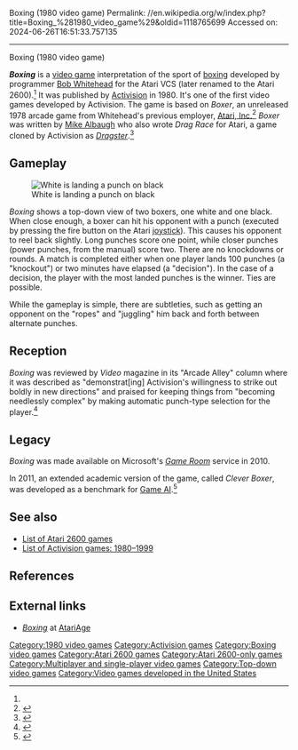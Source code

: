 Boxing (1980 video game)
Permalink: //en.wikipedia.org/w/index.php?title=Boxing_%281980_video_game%29&oldid=1118765699
Accessed on: 2024-06-26T16:51:33.757135



------
Boxing (1980 video game)
{{Short description|1980 video game}}
{{about||the Mattel Intellivision game|Boxing (1981 video game)|the Game Boy game|Boxing (1990 video game)}}

{{Infobox video game
|title = Boxing
|image = Boxing Coverart.png
|developer = [[Activision]]
|publisher = Activision
|designer = [[Bob Whitehead]]<ref name="giantlist"/>
|engine = 
|released = July 1980{{Citation needed|date=May 2021}}
|genre = [[Fighting game|Fighting]], [[Sports game|sports]]
|modes = [[Single-player video game|Single-player]], [[Multiplayer video game|multiplayer]]
|platforms = [[Atari 2600]]
}}

'''''Boxing''''' is a [[video game]] interpretation of the sport of [[boxing]] developed by programmer [[Bob Whitehead]] for the Atari VCS (later renamed to the Atari 2600).<ref name="giantlist"/> It was published by [[Activision]] in 1980. It's one of the first video games developed by Activision. The game is based on ''Boxer'', an unreleased 1978 arcade game from Whitehead's previous employer, [[Atari, Inc.]]<ref>{{cite journal|last1=Stilphen|first1=Scott|title=Bob Whitehead Interview|journal=The 2600 Connection|date=2005|url=http://www.2600connection.com/interviews/bob_whitehead/interview_bob_whitehead.html|archive-url=https://web.archive.org/web/20161130092148/http://www.2600connection.com/interviews/bob_whitehead/interview_bob_whitehead.html|archive-date=Nov 30, 2016}}</ref> ''Boxer'' was written by [[Mike Albaugh]] who also wrote ''Drag Race'' for Atari, a game cloned by Activision as ''[[Dragster (video game)|Dragster]]''.<ref name="albaugh">{{cite web|last1=Spicer|first1=Dag|title=Mike Albaugh Interview|url=http://archive.computerhistory.org/resources/access/text/2011/10/102743036-05-01-acc.pdf|website=Computer History Museum|date=November 12, 2010}}</ref>

==Gameplay==
[[File:Boxing-Activision-2600.png|thumb|White is landing a punch on black]]

''Boxing'' shows a top-down view of two boxers, one white and one black.  When close enough, a boxer can hit his opponent with a punch (executed by pressing the fire button on the Atari [[joystick]]).  This causes his opponent to reel back slightly.  Long punches score one point, while closer punches (power punches, from the manual) score two. There are no knockdowns or rounds. A match is completed either when one player lands 100 punches (a "knockout") or two minutes have elapsed (a "decision").  In the case of a decision, the player with the most landed punches is the winner. Ties are possible.

While the gameplay is simple, there are subtleties, such as getting an opponent on the "ropes" and "juggling" him back and forth between alternate punches.

==Reception==
''Boxing'' was reviewed by ''Video'' magazine in its "Arcade Alley" column where it was described as "demonstrat[ing] Activision's willingness to strike out boldly in new directions" and praised for keeping things from "becoming needlessly complex" by making automatic punch-type selection for the player.<ref name=kunkel>{{cite journal |last1= Kunkel |first1= Bill |author-link1= Bill Kunkel (journalist)|last2= Laney |first2= Frank |author-link2= Arnie Katz|date= December 1980 |title= Arcade Alley: A New Era Begins - Activision Exploits Atari's Success |journal= [[Video (magazine)|Video]]|publisher= Reese Communications|pages= 12 and 105 |issn= 0147-8907}}</ref>

==Legacy==
''Boxing'' was made available on Microsoft's ''[[Game Room]]'' service in 2010.

In 2011, an extended academic version of the game, called ''Clever Boxer'', was developed as a benchmark for [[Game AI]].<ref>{{Cite journal|last=Nasrinpour|first=Hamid Reza|last2=Malektaji|first2=Siavash|last3=Aliyari Shoorehdeli|first3=Mahdi|last4=Teshnehlab|first4=Mohammad | date=September 2011 | title= Deploying Fuzzy Logic in a Boxing Game Network| journal =  6th Annual International North-American Conference on AI and Simulation in Games (GameON-NA) | publisher = Eurosis | url=https://www.researchgate.net/publication/273439355 | doi=10.13140/2.1.1110.3524 }}</ref>

==See also==
{{Portal|Video games|1980s}}
*[[List of Atari 2600 games]]
*[[List of Activision games: 1980–1999]]

==References==
{{reflist|refs=
<ref name="giantlist">{{cite web|title=The Giant List of Classic Game Programmers|url=http://dadgum.com/giantlist/|last1=Hague|first1=James}}</ref>
}}

==External links==
*''[https://web.archive.org/web/20140504142440/http://www.atariage.com/software_page.html?SoftwareLabelID=45 Boxing]'' at [[AtariAge]]

[[Category:1980 video games]]
[[Category:Activision games]]
[[Category:Boxing video games]]
[[Category:Atari 2600 games]]
[[Category:Atari 2600-only games]]
[[Category:Multiplayer and single-player video games]]
[[Category:Top-down video games]]
[[Category:Video games developed in the United States]]